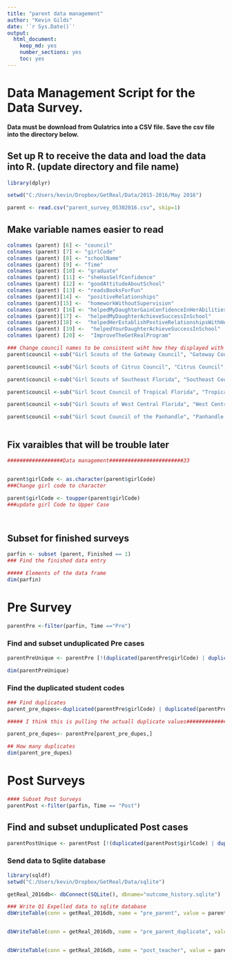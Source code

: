 ```yaml
---
title: "parent data management"
author: "Kevin Gilds"
date: '`r Sys.Date()`'
output:
  html_document:
    keep_md: yes
    number_sections: yes
    toc: yes
---
```


# Data Management Script for the Data Survey. 


**Data must be download from Qulatrics into a CSV file. Save the csv file into the directory below.**


## Set up R to receive the data and load the data into R. (update directory and file name)
```r
library(dplyr)

setwd("C:/Users/kevin/Dropbox/GetReal/Data/2015-2016/May 2016")

parent <- read.csv("parent_survey_05302016.csv", skip=1)


```



## Make variable names easier to read
```r


colnames (parent) [6] <- "council"
colnames (parent) [7] <- "girlCode"
colnames (parent) [8] <- "schoolName"
colnames (parent) [9] <- "Time"
colnames (parent) [10] <- "graduate"
colnames (parent) [11] <- "sheHasSelfConfidence"
colnames (parent) [12] <- "goodAttitudeAboutSchool"
colnames (parent) [13] <- "readsBooksForFun"
colnames (parent)[14] <-  "positiveRelationships"
colnames (parent)[15] <-  "homeworkWithoutSupervision"
colnames (parent) [16] <- "helpedMyDaughterGainConfidenceInHerAbilities"
colnames (parent)[17] <-  "helpedMyDaughterAchieveSuccessInSchool"
colnames (parent)[18] <-  "helpedHerEstablishPostiveRelationshipsWithHerClassmates"
colnames (parent) [19] <-  "helpedYourDaughterAchieveSuccessInSchool"
colnames (parent) [20] <-  "ImproveTheGetRealProgram"


```


```r
### Change council names to be consistent wiht how they displayed with the surveys
parent$council <-sub("Girl Scouts of the Gateway Council", "Gateway Council", fixed=TRUE, parent$council)

parent$council <-sub("Girl Scouts of Citrus Council", "Citrus Council", fixed=TRUE, parent$council)

parent$council <-sub("Girl Scouts of Southeast Florida", "Southeast Council", fixed=TRUE, parent$council)

parent$council <-sub("Girl Scout Council of Tropical Florida", "Tropical Council", fixed = TRUE, parent$council)

parent$council <-sub("Girl Scouts of West Central Florida", "West Central Council", fixed = TRUE, parent$council)

parent$council <-sub("Girl Scout Council of the Panhandle", "Panhandle Council", fixed = TRUE, parent$council)



```






## Fix varaibles that will be trouble later
```r
##################Data management########################33


parent$girlCode <- as.character(parent$girlCode)
###Change girl code to character

parent$girlCode <- toupper(parent$girlCode)
###update girl Code to Upper Case




```


## Subset for finished surveys

```r
parfin <- subset (parent, Finished == 1)
### Find the finished data entry

##### Elements of the data frame
dim(parfin)


```







# Pre Survey
```r

parentPre <-filter(parfin, Time =="Pre")


```



### Find and subset unduplicated Pre cases
```r


parentPreUnique <- parentPre [!(duplicated(parentPre$girlCode) | duplicated(parentPre$girlCode, fromLast=TRUE)), ]

dim(parentPreUnique)

```


### Find the duplicated student codes

```r



### Find duplicates
parent_pre_dupes<-duplicated(parentPre$girlCode) | duplicated(parentPre$girlCode, fromLast=TRUE)

##### I think this is pulling the actuall duplicate values####################

parent_pre_dupes<- parentPre[parent_pre_dupes,]

## How many duplicates
dim(parent_pre_dupes)

```







# Post Surveys
```r

#### Subset Post Surveys
parentPost <-filter(parfin, Time == "Post")


```

## Find and subset unduplicated Post cases

```r

parentPostUnique <- parentPost [!(duplicated(parentPost$girlCode) | duplicated(parentPost$girlCode, fromLast=TRUE)), ]


```



### Send data to Sqlite database
```r
library(sqldf)
setwd("C:/Users/kevin/Dropbox/GetReal/Data/sqlite")

getReal_2016db<- dbConnect(SQLite(), dbname="outcome_history.sqlite")

### Write Q1 Expelled data to sqlite database
dbWriteTable(conn = getReal_2016db, name = "pre_parent", value = parentPreUnique, row.names=FALSE, overwrite=TRUE)


dbWriteTable(conn = getReal_2016db, name = "pre_parent_duplicate", value = parent_pre_dupes, row.names=FALSE, overwrite=TRUE)


dbWriteTable(conn = getReal_2016db, name = "post_teacher", value = parentPostUnique, row.names=FALSE, overwrite=TRUE)




```